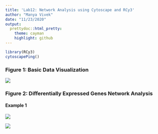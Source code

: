 ```yaml
---
title: 'Lab12: Network Analysis using Cytoscape and RCy3'
author: "Manya Vivek"
date: "11/23/2020"
output:
  prettydoc::html_pretty:
    theme: cayman
    highlight: github
---
```


```r
library(RCy3)
cytoscapePing()
```

### Figure 1: Basic Data Visualization

![](galFiltered network with data(2).png)

### Figure 2: Differentially Expressed Genes Network Analysis

#### Example 1

![](Example1(1).png)

![](String Network(1).png)




